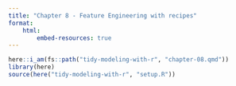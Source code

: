 ```yaml
---
title: "Chapter 8 - Feature Engineering with recipes"
format: 
    html:
        embed-resources: true
---
```


```r
here::i_am(fs::path("tidy-modeling-with-r", "chapter-08.qmd"))
library(here)
source(here("tidy-modeling-with-r", "setup.R"))
```